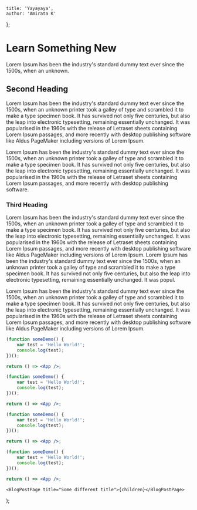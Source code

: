 
	title: 'Yayayaya',
	author: 'Amirata K'
};

# Learn Something New

Lorem Ipsum has been the industry's standard dummy text ever since the 1500s, when an unknown.

## Second Heading

Lorem Ipsum has been the industry's standard dummy text ever since the 1500s, when an unknown printer took a galley of type and scrambled it to make a type specimen book. It has survived not only five centuries, but also the leap into electronic typesetting, remaining essentially unchanged. It was popularised in the 1960s with the release of Letraset sheets containing Lorem Ipsum passages, and more recently with desktop publishing software like Aldus PageMaker including versions of Lorem Ipsum.

Lorem Ipsum has been the industry's standard dummy text ever since the 1500s, when an unknown printer took a galley of type and scrambled it to make a type specimen book. It has survived not only five centuries, but also the leap into electronic typesetting, remaining essentially unchanged. It was popularised in the 1960s with the release of Letraset sheets containing Lorem Ipsum passages, and more recently with desktop publishing software.

### Third Heading

Lorem Ipsum has been the industry's standard dummy text ever since the 1500s, when an unknown printer took a galley of type and scrambled it to make a type specimen book. It has survived not only five centuries, but also the leap into electronic typesetting, remaining essentially unchanged. It was popularised in the 1960s with the release of Letraset sheets containing Lorem Ipsum passages, and more recently with desktop publishing software like Aldus PageMaker including versions of Lorem Ipsum. Lorem Ipsum has been the industry's standard dummy text ever since the 1500s, when an unknown printer took a galley of type and scrambled it to make a type specimen book. It has survived not only five centuries, but also the leap into electronic typesetting, remaining essentially unchanged. It was popul.

Lorem Ipsum has been the industry's standard dummy text ever since the 1500s, when an unknown printer took a galley of type and scrambled it to make a type specimen book. It has survived not only five centuries, but also the leap into electronic typesetting, remaining essentially unchanged. It was popularised in the 1960s with the release of Letraset sheets containing Lorem Ipsum passages, and more recently with desktop publishing software like Aldus PageMaker including versions of Lorem Ipsum.

```jsx highlight=1,2, yaya=yoyo
(function someDemo() {
	var test = 'Hello World!';
	console.log(test);
})();

return () => <App />;

(function someDemo() {
	var test = 'Hello World!';
	console.log(test);
})();

return () => <App />;

(function someDemo() {
	var test = 'Hello World!';
	console.log(test);
})();

return () => <App />;

(function someDemo() {
	var test = 'Hello World!';
	console.log(test);
})();

return () => <App />;
```

	<BlogPostPage title="Some different title">{children}</BlogPostPage>
);
